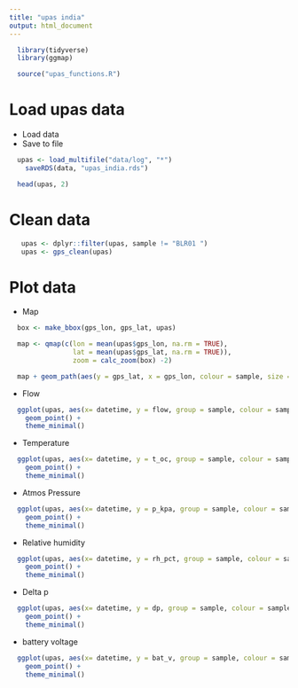 ```yaml
---
title: "upas india"
output: html_document
---
```


```r
  library(tidyverse)
  library(ggmap)
```

```r
  source("upas_functions.R")
```

# Load upas data

* Load data
* Save to file

```r
  upas <- load_multifile("data/log", "*")
	saveRDS(data, "upas_india.rds")
```

```r
  head(upas, 2)
```

# Clean data

```r
   upas <- dplyr::filter(upas, sample != "BLR01 ")
   upas <- gps_clean(upas)
```

# Plot data

* Map

```r
  box <- make_bbox(gps_lon, gps_lat, upas)

  map <- qmap(c(lon = mean(upas$gps_lon, na.rm = TRUE),
                lat = mean(upas$gps_lat, na.rm = TRUE)),
                zoom = calc_zoom(box) -2)

  map + geom_path(aes(y = gps_lat, x = gps_lon, colour = sample, size = "1"), data = upas)
```

* Flow

```r
  ggplot(upas, aes(x= datetime, y = flow, group = sample, colour = sample)) +
    geom_point() +
    theme_minimal()
```

* Temperature

```r
  ggplot(upas, aes(x= datetime, y = t_oc, group = sample, colour = sample)) +
    geom_point() +
    theme_minimal()
```

* Atmos Pressure

```r
  ggplot(upas, aes(x= datetime, y = p_kpa, group = sample, colour = sample)) +
    geom_point() +
    theme_minimal()
```

* Relative humidity

```r
  ggplot(upas, aes(x= datetime, y = rh_pct, group = sample, colour = sample)) +
    geom_point() +
    theme_minimal()
```

* Delta p

```r
  ggplot(upas, aes(x= datetime, y = dp, group = sample, colour = sample)) +
    geom_point() +
    theme_minimal()
```

* battery voltage

```r
  ggplot(upas, aes(x= datetime, y = bat_v, group = sample, colour = sample)) +
    geom_point() +
    theme_minimal()
```

